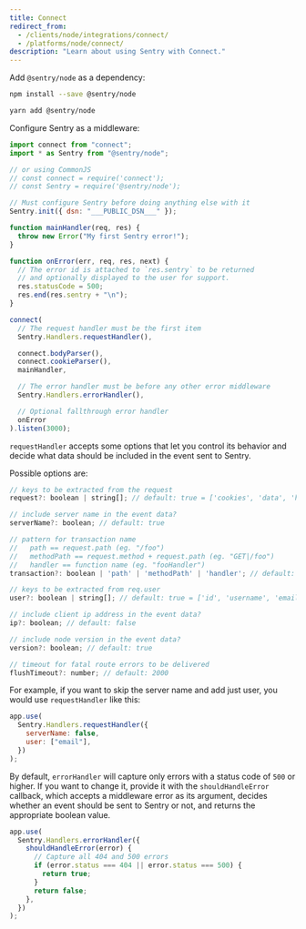 ```yaml
---
title: Connect
redirect_from:
  - /clients/node/integrations/connect/
  - /platforms/node/connect/
description: "Learn about using Sentry with Connect."
---
```


Add `@sentry/node` as a dependency:

```bash {tabTitle:npm}
npm install --save @sentry/node
```

```bash {tabTitle:Yarn}
yarn add @sentry/node
```

<Break />

Configure Sentry as a middleware:

<SignInNote />

```javascript
import connect from "connect";
import * as Sentry from "@sentry/node";

// or using CommonJS
// const connect = require('connect');
// const Sentry = require('@sentry/node');

// Must configure Sentry before doing anything else with it
Sentry.init({ dsn: "___PUBLIC_DSN___" });

function mainHandler(req, res) {
  throw new Error("My first Sentry error!");
}

function onError(err, req, res, next) {
  // The error id is attached to `res.sentry` to be returned
  // and optionally displayed to the user for support.
  res.statusCode = 500;
  res.end(res.sentry + "\n");
}

connect(
  // The request handler must be the first item
  Sentry.Handlers.requestHandler(),

  connect.bodyParser(),
  connect.cookieParser(),
  mainHandler,

  // The error handler must be before any other error middleware
  Sentry.Handlers.errorHandler(),

  // Optional fallthrough error handler
  onError
).listen(3000);
```

`requestHandler` accepts some options that let you control its behavior and decide what data should be included in the event sent to Sentry.

Possible options are:

```javascript
// keys to be extracted from the request
request?: boolean | string[]; // default: true = ['cookies', 'data', 'headers', 'method', 'query_string', 'url']

// include server name in the event data?
serverName?: boolean; // default: true

// pattern for transaction name
//   path == request.path (eg. "/foo")
//   methodPath == request.method + request.path (eg. "GET|/foo")
//   handler == function name (eg. "fooHandler")
transaction?: boolean | 'path' | 'methodPath' | 'handler'; // default: true = 'methodPath'

// keys to be extracted from req.user
user?: boolean | string[]; // default: true = ['id', 'username', 'email']

// include client ip address in the event data?
ip?: boolean; // default: false

// include node version in the event data?
version?: boolean; // default: true

// timeout for fatal route errors to be delivered
flushTimeout?: number; // default: 2000
```

For example, if you want to skip the server name and add just user, you would use `requestHandler` like this:

```javascript
app.use(
  Sentry.Handlers.requestHandler({
    serverName: false,
    user: ["email"],
  })
);
```

By default, `errorHandler` will capture only errors with a status code of `500` or higher. If you want to change it, provide it with the `shouldHandleError` callback, which accepts a middleware error as its argument, decides whether an event should be sent to Sentry or not, and returns the appropriate boolean value.

```javascript
app.use(
  Sentry.Handlers.errorHandler({
    shouldHandleError(error) {
      // Capture all 404 and 500 errors
      if (error.status === 404 || error.status === 500) {
        return true;
      }
      return false;
    },
  })
);
```
